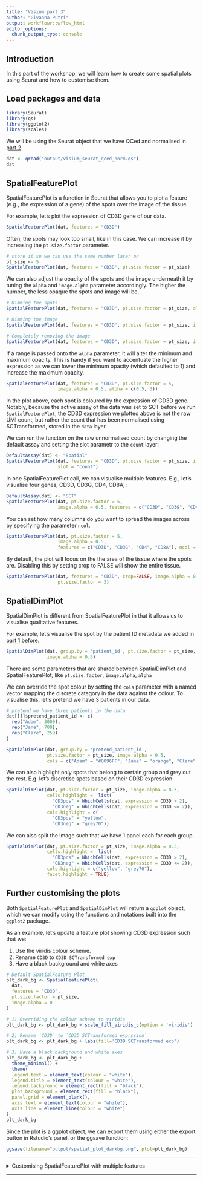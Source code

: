 ```yaml
---
title: "Visium part 3"
author: "Givanna Putri"
output: workflowr::wflow_html
editor_options:
  chunk_output_type: console
---
```


## Introduction

In this part of the workshop, we will learn how to create some spatial plots using 
Seurat and how to customise them.

## Load packages and data

```r
library(Seurat)
library(qs)
library(ggplot2)
library(scales)
```

We will be using the Seurat object that we have QCed and normalised in [part 2](visium_02.html).

```r
dat <- qread("output/visium_seurat_qced_norm.qs")
dat
```

## SpatialFeaturePlot

SpatialFeaturePlot is a function in Seurat that allows you to plot a feature (e.g., 
the expression of a gene) of the spots over the image of the tissue.

For example, let's plot the expression of CD3D gene of our data.

```r
SpatialFeaturePlot(dat, features = "CD3D")
```

Often, the spots may look too small, like in this case.
We can increase it by increasing the `pt.size.factor` parameter.

```r
# store it so we can use the same number later on
pt_size <- 5
SpatialFeaturePlot(dat, features = "CD3D", pt.size.factor = pt_size)
```

We can also adjust the opacity of the spots and the image underneath it by
tuning the `alpha` and `image.alpha` parameter accordingly.
The higher the number, the less opaque the spots and image will be.

```r
# Dimming the spots
SpatialFeaturePlot(dat, features = "CD3D", pt.size.factor = pt_size, alpha = 0.3)

# Dimming the image
SpatialFeaturePlot(dat, features = "CD3D", pt.size.factor = pt_size, image.alpha = 0.5)

# Completely removing the image
SpatialFeaturePlot(dat, features = "CD3D", pt.size.factor = pt_size, image.alpha = 0)

```

If a range is passed onto the `alpha` parameter, it will alter the minimum and maximum opacity.
This is handy if you want to accentuate the higher expression as we can lower
the minimum opacity (which defaulted to 1) and increase the maximum opacity.

```r
SpatialFeaturePlot(dat, features = "CD3D", pt.size.factor = 5, 
                   image.alpha = 0.5, alpha = c(0.5, 3))
```

In the plot above, each spot is coloured by the expression of CD3D gene.
Notably, because the active assay of the data was set to SCT before we run `SpatialFeaturePlot`,
the CD3D expression we plotted above is not the raw UMI count, but rather the count
that has been normalised using SCTransformed, stored in the `data` layer.

We can run the function on the raw unnormalised count by changing the default assay
and setting the slot parametr to the `count` layer:

```r
DefaultAssay(dat) <- "Spatial"
SpatialFeaturePlot(dat, features = "CD3D", pt.size.factor = pt_size, image.alpha = 0.5,
                   slot = "count")
```

In one SpatialFeaturePlot call, we can visualise multiple features.
E.g., let's visualise four genes, CD3D, CD3G, CD4, CD8A, :

```r
DefaultAssay(dat) <- "SCT"
SpatialFeaturePlot(dat, pt.size.factor = 5, 
                   image.alpha = 0.5, features = c("CD3D", "CD3G", "CD4", "CD8A"))
```

You can set how many columns do you want to spread the images across
by specifying the parameter `ncol`.

```r
SpatialFeaturePlot(dat, pt.size.factor = 5, 
                   image.alpha = 0.5, 
                   features = c("CD3D", "CD3G", "CD4", "CD8A"), ncol = 4)
```

By default, the plot will focus on the the area of the tissue where the spots are.
Disabling this by setting crop to FALSE will show the entire tissue.

```r
SpatialFeaturePlot(dat, features = "CD3D", crop=FALSE, image.alpha = 0.5, 
                   pt.size.factor = 3)
```

## SpatialDimPlot

SpatialDimPlot is different from SpatialFeaturePlot in that it allows us to
visualise qualitative features.

For example, let's visualise the spot by the patient ID metadata we added in
[part 1](visium_01.html) before.

```r
SpatialDimPlot(dat, group.by = 'patient_id', pt.size.factor = pt_size,
               image.alpha = 0.5)
```

There are some parameters that are shared between SpatialDimPlot and SpatialFeaturePlot,
like `pt.size.factor`, `image.alpha`, `alpha`

We can override the spot colour by setting the `cols` parameter with
a named vector mapping the discrete category in the data against the colour.
To visualise this, let's pretend we have 3 patients in our data.

```r
# pretend we have three patients in the data
dat[[]]$pretend_patient_id <- c(
  rep("Adam", 3000),
  rep("Jane", 700),
  rep("Clare", 259)
)

SpatialDimPlot(dat, group.by = 'pretend_patient_id', 
               pt.size.factor = pt_size, image.alpha = 0.5,
               cols = c("Adam" = "#0096FF", "Jane" = "orange", "Clare" = "#023020"))
```

We can also highlight only spots that belong to certain group and grey out the rest.
E.g. let's discretise spots based on their CD3D expression

```r
SpatialDimPlot(dat, pt.size.factor = pt_size, image.alpha = 0.3,
               cells.highlight =  list(
                 "CD3pos" = WhichCells(dat, expression = CD3D > 2),
                 "CD3neg" = WhichCells(dat, expression = CD3D <= 2)),
               cols.highlight = c(
                 "CD3pos" = "yellow", 
                 "CD3neg" = "grey70"))
```

We can also split the image such that we have 1 panel each for each group.

```r
SpatialDimPlot(dat, pt.size.factor = pt_size, image.alpha = 0.3,
               cells.highlight =  list(
                 "CD3pos" = WhichCells(dat, expression = CD3D > 2),
                 "CD3neg" = WhichCells(dat, expression = CD3D <= 2)),
               cols.highlight = c("yellow", "grey70"),
               facet.highlight = TRUE)
```

## Further customising the plots

Both `SpatialFeaturePlot` and `SpatialDimPlot` will return a `ggplot` object,
which we can modify using the functions and notations built into the `ggplot2` package.

As an example, let's update a feature plot showing CD3D expression such that we: 

1. Use the viridis colour scheme.
2. Rename `CD3D` to `CD3D SCTransformed exp`
3. Have a black background and white axes

```r
# Default SpatialFeature Plot
plt_dark_bg <- SpatialFeaturePlot(
  dat, 
  features = "CD3D",
  pt.size.factor = pt_size,
  image.alpha = 0
) 

# 1) Overriding the colour scheme to viridis
plt_dark_bg <- plt_dark_bg + scale_fill_viridis_c(option = 'viridis')

# 2) Rename `CD3D` to `CD3D SCTransformed exprssion`
plt_dark_bg <- plt_dark_bg + labs(fill='CD3D SCTransformed exp') 

# 3) Have a black background and white axes
plt_dark_bg <- plt_dark_bg +
  theme_minimal() + 
  theme(
  legend.text = element_text(colour = "white"),
  legend.title = element_text(colour = "white"),
  legend.background = element_rect(fill = "black"),
  plot.background = element_rect(fill = "black"),
  panel.grid = element_blank(),
  axis.text = element_text(colour = "white"),
  axis.line = element_line(colour = "white")
) 
plt_dark_bg
```

Since the plot is a ggplot object, we can export them using either the
export button in Rstudio's panel, or the ggsave function:

```r
ggsave(filename="output/spatial_plot_darkbg.png", plot=plt_dark_bg)
```

<hr>

<details>
<summary>Customising SpatialFeaturePlot with multiple features</summary>

<hr>

When there are multiple features drawn using `SpatialFeaturePlot`, 
the resulting object is no longer a ggplot object but rather a "Large patchwork" object, 
an object generated by the [patchwork package](https://patchwork.data-imaginist.com/index.html).
This package is commonly used for combining plots in R.
In actual fact, the large patchwork object itself is a list where each element is a ggplot object.
Thus, to modify the plot, you will just need to override each object like above. 

</details>

<hr>

